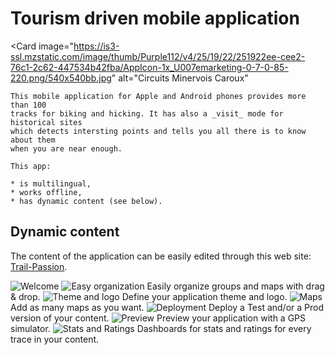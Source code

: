 
# Tourism driven mobile application

<Card 
    image="https://is3-ssl.mzstatic.com/image/thumb/Purple112/v4/25/19/22/251922ee-cee2-76c1-2c62-447534b42fba/AppIcon-1x_U007emarketing-0-7-0-85-220.png/540x540bb.jpg"
    alt="Circuits Minervois Caroux"
>
    This mobile application for Apple and Android phones provides more than 100
    tracks for biking and hicking. It has also a _visit_ mode for historical sites
    which detects intersting points and tells you all there is to know about them
    when you are near enough.

    This app:

    * is multilingual,
    * works offline,
    * has dynamic content (see below).

</Card>

<Flex>
    <GooglePlayLink id="com.trailpassionwebguide.app3" />
    <AppleStoreLink id="" />
</Flex>

## Dynamic content

The content of the application can be easily edited through this web site:
[Trail-Passion](https://trail-passion.net/tour).

<Image name="minervois/welcome" alt="Welcome" />

<Image name="minervois/tree" alt="Easy organization">
    Easily organize groups and maps with drag & drop.
</Image>

<Image name="minervois/theme" alt="Theme and logo">
    Define your application theme and logo.
</Image>

<Image name="minervois/maps" alt="Maps">
    Add as many maps as you want.
</Image>

<Image name="minervois/deployment" alt="Deployment">
    Deploy a Test and/or a Prod version of your content.
</Image>

<Image name="minervois/preview" alt="Preview">
    Preview your application with a GPS simulator.
</Image>

<Image name="minervois/stats" alt="Stats and Ratings">
    Dashboards for stats and ratings for every trace in your content.
</Image>
